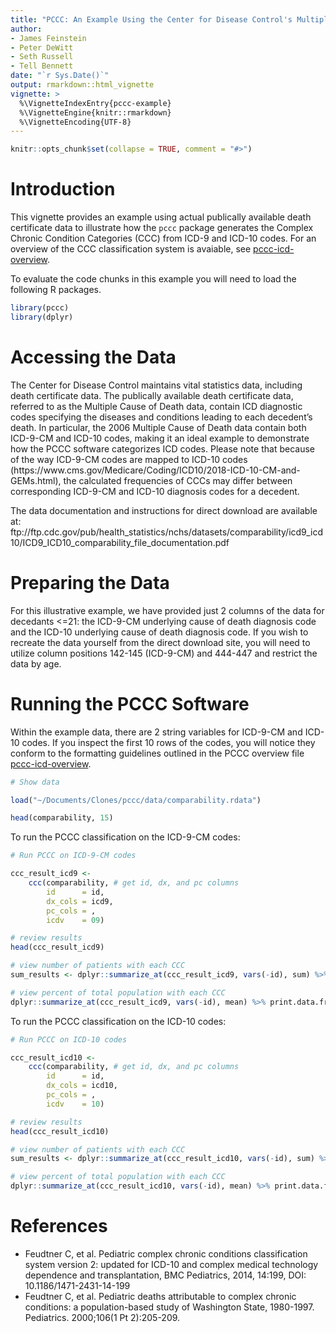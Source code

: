 ```yaml
---
title: "PCCC: An Example Using the Center for Disease Control's Multiple Cause of Death Dataset"
author: 
- James Feinstein
- Peter DeWitt
- Seth Russell
- Tell Bennett
date: "`r Sys.Date()`"
output: rmarkdown::html_vignette
vignette: >
  %\VignetteIndexEntry{pccc-example}
  %\VignetteEngine{knitr::rmarkdown}
  %\VignetteEncoding{UTF-8}
---
```


```r
knitr::opts_chunk$set(collapse = TRUE, comment = "#>")
```

# Introduction
This vignette provides an example using actual publically available death certificate data to illustrate how the `pccc` package generates the Complex Chronic Condition Categories (CCC) from ICD-9 and ICD-10 codes. For an overview of the CCC classification system is avaiable, see [pccc-icd-overview](pccc-overview.html).

To evaluate the code chunks in this example you will need to load the
following R packages.

```r
library(pccc)
library(dplyr)
```

# Accessing the Data

The Center for Disease Control maintains vital statistics data, including death certificate data. The publically available death certificate data, referred to as the Multiple Cause of Death data, contain ICD diagnostic codes specifying the diseases and conditions leading to each decedent's death. In particular, the 2006 Multiple Cause of Death data contain both ICD-9-CM and ICD-10 codes, making it an ideal example to demonstrate how the PCCC software categorizes ICD codes. Please note that because of the way ICD-9-CM codes are mapped to ICD-10 codes (https://www.cms.gov/Medicare/Coding/ICD10/2018-ICD-10-CM-and-GEMs.html), the calculated frequencies of CCCs may differ between corresponding ICD-9-CM and ICD-10 diagnosis codes for a decedent.

The data documentation and instructions for direct download are available at: ftp://ftp.cdc.gov/pub/health_statistics/nchs/datasets/comparability/icd9_icd10/ICD9_ICD10_comparability_file_documentation.pdf

# Preparing the Data
  
For this illustrative example, we have provided just 2 columns of the data for decedants <=21: the ICD-9-CM underlying cause of death diagnosis code and the ICD-10 underlying cause of death diagnosis code. If you wish to recreate the data yourself from the direct download site, you will need to utilize column positions 142-145 (ICD-9-CM) and 444-447 and restrict the data by age.

# Running the PCCC Software

Within the example data, there are 2 string variables for ICD-9-CM and ICD-10 codes. If you inspect the first 10 rows of the codes, you will notice they conform to the formatting guidelines outlined in the PCCC overview file [pccc-icd-overview](pccc-overview.html).

```r
# Show data

load("~/Documents/Clones/pccc/data/comparability.rdata")

head(comparability, 15)

```

To run the PCCC classification on the ICD-9-CM codes:

```r
# Run PCCC on ICD-9-CM codes

ccc_result_icd9 <-
    ccc(comparability, # get id, dx, and pc columns
        id      = id,
        dx_cols = icd9,
        pc_cols = ,
        icdv    = 09)

# review results
head(ccc_result_icd9)

# view number of patients with each CCC
sum_results <- dplyr::summarize_at(ccc_result_icd9, vars(-id), sum) %>% print.data.frame

# view percent of total population with each CCC
dplyr::summarize_at(ccc_result_icd9, vars(-id), mean) %>% print.data.frame


```

To run the PCCC classification on the ICD-10 codes:

```r
# Run PCCC on ICD-10 codes

ccc_result_icd10 <-
    ccc(comparability, # get id, dx, and pc columns
        id      = id,
        dx_cols = icd10,
        pc_cols = ,
        icdv    = 10)

# review results
head(ccc_result_icd10)

# view number of patients with each CCC
sum_results <- dplyr::summarize_at(ccc_result_icd10, vars(-id), sum) %>% print.data.frame

# view percent of total population with each CCC
dplyr::summarize_at(ccc_result_icd10, vars(-id), mean) %>% print.data.frame


```

# References

* Feudtner C, et al. Pediatric complex chronic conditions classification system version 2: updated for ICD-10 and complex medical technology dependence and transplantation, BMC Pediatrics, 2014, 14:199, DOI: 10.1186/1471-2431-14-199
* Feudtner C, et al. Pediatric deaths attributable to complex chronic conditions: a population-based study of Washington State, 1980-1997. Pediatrics. 2000;106(1 Pt 2):205-209.
